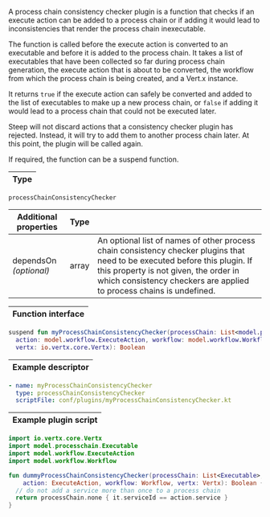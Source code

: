 
A process chain consistency checker plugin is a function that checks if
an <ScrollLink href="#execute-actions">execute action</ScrollLink> can be added
to a <ScrollLink href="#process-chains">process chain</ScrollLink> or if adding
it would lead to inconsistencies that render the process chain inexecutable.

The function is called before the execute action is converted to an
<ScrollLink href="#executables">executable</ScrollLink> and before it is added
to the process chain. It takes a list of executables that have been collected
so far during process chain generation, the execute action that is about to be
converted, the <ScrollLink href="#workflows">workflow</ScrollLink> from which
the process chain is being created, and a Vert.x instance.

It returns `true` if the execute action can safely be converted and added to
the list of executables to make up a new process chain, or `false` if adding
it would lead to a process chain that could not be executed later.

Steep will not discard actions that a consistency checker plugin has rejected.
Instead, it will try to add them to another process chain later. At this point,
the plugin will be called again.

If required, the function can be a suspend function.

| Type |
| ---- |

`processChainConsistencyChecker`

| Additional properties       | Type  | |
| --------------------------- | ----- | ----------------
| dependsOn<br />*(optional)* | array | An optional list of names of other process chain consistency checker plugins that need to be executed before this plugin. If this property is not given, the order in which consistency checkers are applied to process chains is undefined.

| Function interface |
| ------------------ |

```kotlin
suspend fun myProcessChainConsistencyChecker(processChain: List<model.processchain.Executable>,
  action: model.workflow.ExecuteAction, workflow: model.workflow.Workflow,
  vertx: io.vertx.core.Vertx): Boolean
```

| Example descriptor |
| ------------------ |

```yaml
- name: myProcessChainConsistencyChecker
  type: processChainConsistencyChecker
  scriptFile: conf/plugins/myProcessChainConsistencyChecker.kt
```

| Example plugin script |
| --------------------- |

```kotlin
import io.vertx.core.Vertx
import model.processchain.Executable
import model.workflow.ExecuteAction
import model.workflow.Workflow

fun dummyProcessChainConsistencyChecker(processChain: List<Executable>,
    action: ExecuteAction, workflow: Workflow, vertx: Vertx): Boolean {
  // do not add a service more than once to a process chain
  return processChain.none { it.serviceId == action.service }
}
```
